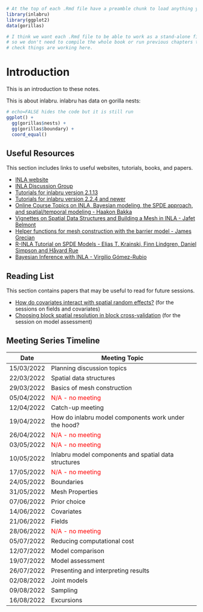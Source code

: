 ```r
# At the top of each .Rmd file have a preamble chunk to load anything you want to load secretly in the background. e.g.
library(inlabru)
library(ggplot2)
data(gorillas)

# I think we want each .Rmd file to be able to work as a stand-alone file
# so we don't need to compile the whole book or run previous chapters to
# check things are working here.
```


# Introduction

This is an introduction to these notes.

This is about inlabru.  inlabru has data on gorilla nests:

```r
# echo=FALSE hides the code but it is still run
ggplot() +
  gg(gorillas$nests) + 
  gg(gorillas$boundary) + 
  coord_equal()
```

## Useful Resources

This section includes links to useful websites, tutorials, books, and papers.

* [INLA website](https://www.r-inla.org/)
* [INLA Discussion Group](https://groups.google.com/g/r-inla-discussion-group)
* [Tutorials for inlabru version 2.1.13](https://sites.google.com/inlabru.org/inlabru/tutorials)
* [Tutorials for inlabru version 2.2.4 and newer](https://inlabru-org.github.io/inlabru/)
* [Online Course Topics on INLA, Bayesian modeling, the SPDE approach, and spatial/temporal modeling - Haakon Bakka](https://haakonbakkagit.github.io/index.html)
* [Vignettes on Spatial Data Structures and Building a Mesh in INLA - Jafet Belmont](https://rpubs.com/jafet089)
* [Helper functions for mesh construction with the barrier model - James Grecian](https://github.com/jamesgrecian/mapr)
* [R-INLA Tutorial on SPDE Models - Elias T. Krainski, Finn Lindgren, Daniel Simpson and Håvard Rue](https://folk.ntnu.no/fuglstad/Lund2016/Session6/spde-tutorial.pdf)
* [Bayesian Inference with INLA - Virgilio Gómez-Rubio](https://becarioprecario.bitbucket.io/inla-gitbook/)

## Reading List

This section contains papers that may be useful to read for future sessions. 

* [How do covariates interact with spatial random effects?](https://www.tandfonline.com/doi/abs/10.1198/tast.2010.10052) (for the sessions on fields and covariates)
* [Choosing block spatial resolution in block cross-validation](https://besjournals.onlinelibrary.wiley.com/doi/10.1111/2041-210X.13107) (for the session on model assessment)

## Meeting Series Timeline
Date | Meeting Topic
---- | -------------
15/03/2022 | Planning discussion topics
22/03/2022 | Spatial data structures
29/03/2022 | Basics of mesh construction
05/04/2022 | <span style="color: red;">N/A - no meeting</span>
12/04/2022 | Catch-up meeting
19/04/2022 | How do inlabru model components work under the hood?
26/04/2022 | <span style="color: red;">N/A - no meeting</span>
03/05/2022 | <span style="color: red;">N/A - no meeting</span>
10/05/2022 | Inlabru model components and spatial data structures
17/05/2022 | <span style="color: red;">N/A - no meeting</span>
24/05/2022 | Boundaries
31/05/2022 | Mesh Properties
07/06/2022 | Prior choice
14/06/2022 | Covariates
21/06/2022 | Fields
28/06/2022 | <span style="color: red;">N/A - no meeting</span>
05/07/2022 | Reducing computational cost
12/07/2022 | Model comparison
19/07/2022 | Model assessment
26/07/2022 | Presenting and interpreting results
02/08/2022 | Joint models
09/08/2022 | Sampling
16/08/2022 | Excursions